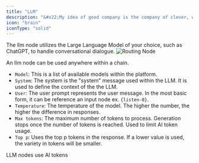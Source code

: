 ```yaml
---
title: "LLM"
description: "&#x22;My idea of good company is the company of clever, well-informed people who have a great deal of conversation; that is what I call good company.&#x22;  &#x2014;Jane Austen"
icon: "brain"
iconType: "solid"
---
```


The llm node utilizes the Large Language Model of your choice, such as ChatGPT, to handle conversational dialogue.
![Routing Node](/images/llm-node.png)

An llm node can be used anywhere within a chain.

- `Model`: This is a list of available models within the platform.
- `System`: The system is the "system" message used within the LLM. It is used to define the context of the the LLM.
- `User`: The user prompt represents the user message. In the most basic form, it can be reference an input node ex. `{listen-0}`.
- `Temperature`: The temperature of the model. The higher the number, the higher the difference in responses.
- `Max tokens`: The maximum number of tokens to process. Generation stops once the number of tokens is reached. Used to limit AI token usage.
- `Top p`: Uses the top p tokens in the response. If a lower value is used, the variety in tokens will be smaller.

<Note>LLM nodes use AI tokens</Note>
